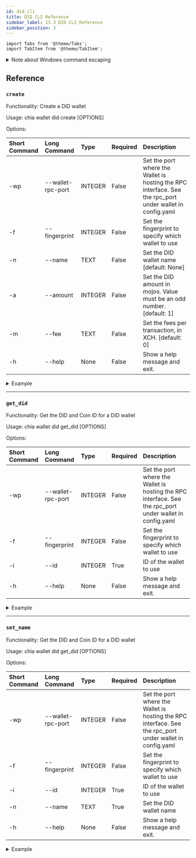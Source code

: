---
id: did_cli
title: DID CLI Reference
sidebar_label: 13.3 DID CLI Reference
sidebar_position: 3
---

```mdx-code-block
import Tabs from '@theme/Tabs';
import TabItem from '@theme/TabItem';
```

<details>
  <summary>Note about Windows command escaping</summary>

This document will use Linux/MacOS RPC syntax. When running rpc commands on Windows, you'll need to escape all quotes with backslashes.
  
For example, here is a typical RPC command on Linux and MacOS:
```powershell
chia rpc wallet create_new_wallet '{"wallet_type": "nft_wallet"}'
```

To run the same command on Windows, you need to escape the quotes, so it looks like this:
```powershell  
chia rpc wallet create_new_wallet '{\"wallet_type\": \"nft_wallet\"}'
```
</details>

## Reference

### `create`

Functionality: Create a DID wallet

Usage: chia wallet did create [OPTIONS]

Options:

| Short Command | Long Command      | Type    | Required | Description |
|:--------------|:------------------|:--------|:---------|:------------|
| -wp           | --wallet-rpc-port | INTEGER | False    | Set the port where the Wallet is hosting the RPC interface. See the rpc_port under wallet in config.yaml |
| -f            | --fingerprint     | INTEGER | False    | Set the fingerprint to specify which wallet to use |
| -n            | --name            | TEXT    | False    | Set the DID wallet name [default: None] |
| -a            | --amount          | INTEGER | False    | Set the DID amount in mojos. Value must be an odd number.  [default: 1]
| -m            | --fee             | TEXT    | False    | Set the fees per transaction, in XCH. [default: 0] |
| -h            | --help            | None    | False    | Show a help message and exit. |

<details>
<summary>Example</summary>

Create a new DID:

```bash
chia wallet did create -n My_DID
```

Response:
```
Successfully created a DID wallet with name My_DID and id 2 on key 4288332900
Successfully created a DID did:chia:17jvhl9z8zj6jma2uxk4mqj22p90hfpf29svlvlyalu8ksyefsvpql7f403 in the newly created DID wallet
```

View your wallet and DID:
```bash
chia wallet show
```

Response:
```
Wallet height: 1117451
Sync status: Synced
Balances, fingerprint: 4288332900

Chia Wallet:
   -Total Balance:         0.999989999992 txch (999989999992 mojo)
   -Pending Total Balance: 0.999989999991 txch (999989999991 mojo)
   -Spendable:             0.0 txch (0 mojo)
   -Type:                  STANDARD_WALLET
   -Wallet ID:             1

My_DID:
   -Total Balance:         0.0
   -Pending Total Balance: 1.0
   -Spendable:             0.0
   -Type:                  DECENTRALIZED_ID
   -DID ID:                did:chia:17jvhl9z8zj6jma2uxk4mqj22p90hfpf29svlvlyalu8ksyefsvpql7f403
   -Wallet ID:             2
```

</details>

---

### `get_did`

Functionality: Get the DID and Coin ID for a DID wallet

Usage: chia wallet did get_did [OPTIONS]

Options:

| Short Command | Long Command      | Type    | Required | Description |
|:--------------|:------------------|:--------|:---------|:------------|
| -wp           | --wallet-rpc-port | INTEGER | False    | Set the port where the Wallet is hosting the RPC interface. See the rpc_port under wallet in config.yaml |
| -f            | --fingerprint     | INTEGER | False    | Set the fingerprint to specify which wallet to use |
| -i            | --id              | INTEGER | True     | ID of the wallet to use |
| -h            | --help            | None    | False    | Show a help message and exit. |


<details>
<summary>Example</summary>

Get info for DID with ID 2:

```bash
chia wallet did get_did -i 2
```

Response:
```
DID:                    did:chia:17jvhl9z8zj6jma2uxk4mqj22p90hfpf29svlvlyalu8ksyefsvpql7f403
Coin ID:                0xe6c28c30c7dd2801a4cbfdb0e61186315ae9695dde0a75a6901c1394c3300db8
```

</details>

---

### `set_name`

Functionality: Get the DID and Coin ID for a DID wallet

Usage: chia wallet did get_did [OPTIONS]

Options:

| Short Command | Long Command      | Type    | Required | Description |
|:--------------|:------------------|:--------|:---------|:------------|
| -wp           | --wallet-rpc-port | INTEGER | False    | Set the port where the Wallet is hosting the RPC interface. See the rpc_port under wallet in config.yaml |
| -f            | --fingerprint     | INTEGER | False    | Set the fingerprint to specify which wallet to use |
| -i            | --id              | INTEGER | True     | ID of the wallet to use |
| -n            | --name            | TEXT    | True     | Set the DID wallet name |
| -h            | --help            | None    | False    | Show a help message and exit. |


<details>
<summary>Example</summary>

Set the name for Wallet ID 2 to `New Name`:

```bash
chia wallet did set_name -i 2 -n "New Name"
```

Response:

```
Successfully set a new name for DID wallet with id 2: New Name
```

Confirm changes:
```
chia wallet show
```

Response:
```
Wallet height: 1117563
Sync status: Synced
Balances, fingerprint: 4288332900

Chia Wallet:
   -Total Balance:         0.999989999991 txch (999989999991 mojo)
   -Pending Total Balance: 0.999989999991 txch (999989999991 mojo)
   -Spendable:             0.999989999991 txch (999989999991 mojo)
   -Type:                  STANDARD_WALLET
   -Wallet ID:             1

New Name:
   -Total Balance:         1.0
   -Pending Total Balance: 1.0
   -Spendable:             1.0
   -Type:                  DECENTRALIZED_ID
   -DID ID:                did:chia:17jvhl9z8zj6jma2uxk4mqj22p90hfpf29svlvlyalu8ksyefsvpql7f403
   -Wallet ID:             2

Connections:
Type      IP                                     Ports       NodeID      Last Connect      MiB Up|Dwn
FULL_NODE 127.0.0.1                              58444/58444 f40100b8... Jun 15 12:22:02      0.0|1.7
                                                 -Height: No Info    -Hash: No Info    -Trusted: True
```

</details>
